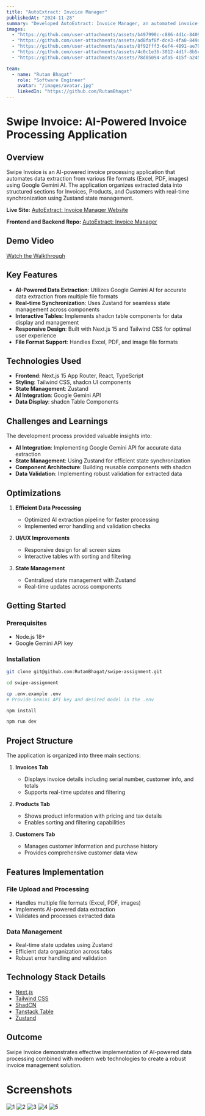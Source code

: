 ```yaml
---
title: "AutoExtract: Invoice Manager"
publishedAt: "2024-11-28"
summary: "Developed AutoExtract: Invoice Manager, an automated invoice processing application that uses Google Gemini AI to extract and organize data from various file formats into a structured format with real-time synchronization."
images:
  - "https://github.com/user-attachments/assets/b497990c-c886-4d1c-8409-9c84bf5b50ad"
  - "https://github.com/user-attachments/assets/ad8faf8f-dce3-4fa0-849a-ff558f51cd94"
  - "https://github.com/user-attachments/assets/8f92fff3-6ef4-4891-ae79-0e8775e47b96"
  - "https://github.com/user-attachments/assets/4c0c1e36-3012-4d1f-8b5c-031bb5c63135"
  - "https://github.com/user-attachments/assets/78d05094-afa5-415f-a245-fc65ca78d09a"

team:
  - name: "Rutam Bhagat"
    role: "Software Engineer"
    avatar: "/images/avatar.jpg"
    linkedIn: "https://github.com/RutamBhagat"
---
```


# Swipe Invoice: AI-Powered Invoice Processing Application

## Overview

Swipe Invoice is an AI-powered invoice processing application that automates data extraction from various file formats (Excel, PDF, images) using Google Gemini AI. The application organizes extracted data into structured sections for Invoices, Products, and Customers with real-time synchronization using Zustand state management.

**Live Site:** [AutoExtract: Invoice Manager Website](https://swipe-assignment-five.vercel.app/)

**Frontend and Backend Repo:** [AutoExtract: Invoice Manager](https://github.com/RutamBhagat/swipe-assignment)

## Demo Video

[Watch the Walkthrough](https://github.com/user-attachments/assets/cffb5e74-09ec-4a70-bfe6-2c1f9507fd5e)

## Key Features

- **AI-Powered Data Extraction**: Utilizes Google Gemini AI for accurate data extraction from multiple file formats
- **Real-time Synchronization**: Uses Zustand for seamless state management across components
- **Interactive Tables**: Implements shadcn table components for data display and management
- **Responsive Design**: Built with Next.js 15 and Tailwind CSS for optimal user experience
- **File Format Support**: Handles Excel, PDF, and image file formats

## Technologies Used

- **Frontend**: Next.js 15 App Router, React, TypeScript
- **Styling**: Tailwind CSS, shadcn UI components
- **State Management**: Zustand
- **AI Integration**: Google Gemini API
- **Data Display**: shadcn Table Components

## Challenges and Learnings

The development process provided valuable insights into:

- **AI Integration**: Implementing Google Gemini API for accurate data extraction
- **State Management**: Using Zustand for efficient state synchronization
- **Component Architecture**: Building reusable components with shadcn
- **Data Validation**: Implementing robust validation for extracted data

## Optimizations

1. **Efficient Data Processing**

   - Optimized AI extraction pipeline for faster processing
   - Implemented error handling and validation checks

2. **UI/UX Improvements**

   - Responsive design for all screen sizes
   - Interactive tables with sorting and filtering

3. **State Management**
   - Centralized state management with Zustand
   - Real-time updates across components

## Getting Started

### Prerequisites

- Node.js 18+
- Google Gemini API key

### Installation

```bash
git clone git@github.com:RutamBhagat/swipe-assignment.git

cd swipe-assignment

cp .env.example .env
# Provide Gemini API key and desired model in the .env

npm install

npm run dev
```

## Project Structure

The application is organized into three main sections:

1. **Invoices Tab**

   - Displays invoice details including serial number, customer info, and totals
   - Supports real-time updates and filtering

2. **Products Tab**

   - Shows product information with pricing and tax details
   - Enables sorting and filtering capabilities

3. **Customers Tab**
   - Manages customer information and purchase history
   - Provides comprehensive customer data view

## Features Implementation

### File Upload and Processing

- Handles multiple file formats (Excel, PDF, images)
- Implements AI-powered data extraction
- Validates and processes extracted data

### Data Management

- Real-time state updates using Zustand
- Efficient data organization across tabs
- Robust error handling and validation

## Technology Stack Details

- [Next.js](https://nextjs.org)
- [Tailwind CSS](https://tailwindcss.com)
- [ShadCN](https://ui.shadcn.com/docs)
- [Tanstack Table](https://tanstack.com/table/latest)
- [Zustand](https://zustand.docs.pmnd.rs/getting-started/introduction)

## Outcome

Swipe Invoice demonstrates effective implementation of AI-powered data processing combined with modern web technologies to create a robust invoice management solution.

# Screenshots

![1](https://github.com/user-attachments/assets/b497990c-c886-4d1c-8409-9c84bf5b50ad)
![2](https://github.com/user-attachments/assets/ad8faf8f-dce3-4fa0-849a-ff558f51cd94)
![3](https://github.com/user-attachments/assets/8f92fff3-6ef4-4891-ae79-0e8775e47b96)
![4](https://github.com/user-attachments/assets/4c0c1e36-3012-4d1f-8b5c-031bb5c63135)
![5](https://github.com/user-attachments/assets/78d05094-afa5-415f-a245-fc65ca78d09a)

